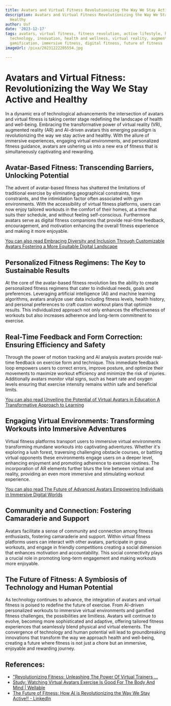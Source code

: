 ```yaml
---
title: Avatars and Virtual Fitness Revolutionizing the Way We Stay Active and Healthy
description: Avatars and Virtual Fitness Revolutionizing the Way We Stay Active and
  Healthy
author: Usf
date: '2023-12-17'
tags: avatars, virtual fitness, fitness revolution, active lifestyle, healthy living,
  technology, innovation, health and wellness, virtual reality, augmented reality,
  gamification, immersive fitness, digital fitness, future of fitness
imageUrl: /pixa/20231222205554.jpg

---
```

# Avatars and Virtual Fitness: Revolutionizing  the Way We Stay Active and  Healthy

In a dynamic era  of technological advancements the intersection of avatars and virtual fitness is taking center stage redefining the landscape of health and well-being. Embracing the transformative power of virtual reality (VR), augmented reality (AR) and AI-driven avatars this emerging paradigm is revolutionizing the way we stay active and  healthy. With the allure of immersive experiences, engaging virtual environments, and  personalized fitness guidance, avatars are ushering us  into a  new era of fitness  that is simultaneously captivating and rewarding.

## Avatar-Based Fitness: Transcending Barriers, Unlocking Potential

The advent of avatar-based  fitness  has shattered the  limitations of traditional exercise by eliminating geographical constraints,  time constraints, and the intimidation factor often associated with gym  environments. With the  accessibility of virtual fitness platforms,  users can  now enjoy tailored workouts in the comfort of their homes, at a time that  suits their  schedule, and without feeling self-conscious. Furthermore avatars serve as digital fitness companions that provide real-time feedback,  encouragement, and motivation enhancing the  overall fitness  experience and making it more enjoyable.

[You can  also  read Embracing Diversity and Inclusion Through Customizable Avatars Fostering a More  Equitable  Digital Landscape](Embracing%20Diversity%20and%20Inclusion%20Through%20Customizable%20Avatars%20Fostering%20a%20More%20Equitable%20Digital%20Landscape)


## Personalized Fitness Regimens:  The Key to  Sustainable Results

At the core of the avatar-based  fitness revolution lies  the ability to create personalized fitness regimens that cater to individual needs, goals and preferences.  Leveraging artificial intelligence (AI) and machine learning algorithms,  avatars analyze user data including fitness levels, health history, and personal preferences to craft custom workout plans that optimize results. This  individualized approach not only enhances the effectiveness of  workouts but also increases adherence and long-term commitment to exercise.

## Real-Time Feedback and  Form Correction: Ensuring Efficiency and Safety

Through the power of motion tracking and AI analysis avatars provide real-time feedback on exercise form and technique. This immediate feedback loop empowers users to correct errors, improve posture, and optimize their movements to maximize workout efficiency and minimize  the risk of injuries. Additionally avatars monitor vital signs, such as heart rate and oxygen  levels ensuring that  exercise intensity remains within safe and beneficial limits.

[You can also read Unveiling the Potential of  Virtual Avatars in Education A Transformative  Approach to Learning](Unveiling%20the%20Potential%20of%20Virtual%20Avatars%20in%20Education%20A%20Transformative%20Approach%20to%20Learning)


## Engaging Virtual Environments: Transforming Workouts into Immersive Adventures

Virtual fitness platforms transport users to  immersive virtual environments transforming mundane workouts into captivating adventures. Whether it's exploring  a  lush  forest,  traversing challenging obstacle courses, or  battling virtual opponents these environments engage users on a deeper level,  enhancing enjoyment and promoting adherence to exercise routines. The incorporation of AR elements further blurs the line between virtual  and reality, providing an even more immersive and stimulating workout  experience.

[You can also read The Future of Advanced Avatars Empowering Individuals in Immersive Digital Worlds](The%20Future%20of%20Advanced%20Avatars%20Empowering%20Individuals%20in%20Immersive%20Digital%20Worlds)


## Community and Connection: Fostering Camaraderie and Support

Avatars facilitate a sense  of community and connection among fitness enthusiasts, fostering camaraderie and support. Within virtual fitness platforms users can interact with other avatars, participate in group workouts, and engage in friendly competitions creating a social dimension that  enhances motivation and accountability. This social connectivity plays a  crucial role in promoting long-term engagement and making workouts more enjoyable.

## The Future of Fitness: A  Symbiosis of Technology and Human  Potential

As technology continues to advance, the integration of avatars and virtual fitness is poised to redefine  the future of exercise. From AI-driven personalized  workouts to immersive virtual environments and gamified fitness challenges, the  possibilities are limitless. Avatars will continue to evolve, becoming more sophisticated and adaptive,  offering tailored fitness  experiences that seamlessly blend physical and virtual elements. The convergence of technology and human potential  will lead to groundbreaking innovations that transform the way we approach health and  well-being, creating a future where fitness is not  just a chore but an immersive, enjoyable and rewarding journey.

## References:
- ["Revolutionizing Fitness: Unleashing The Power Of Virtual Trainers ...](https://www.desks.ai/ai-blog/%22revolutionizing-fitness:-unleashing-the-power-of-virtual-trainers-with-ai-avatars%22+64b7d018cf9c33d2d028e3e1/)
- [Study: Watching Virtual Avatars Exercise Is Good For The Body And Mind | Wellable](https://www.wellable.co/blog/watching-virtual-avatars-exercise-good-for-body-and-mind/)
- [The Future of Fitness: How AI is Revolutionizing the Way We Stay Active!! - LinkedIn](https://www.linkedin.com/pulse/future-fitness-how-ai-revolutionizing-way-we-stay-active-raja-h)

